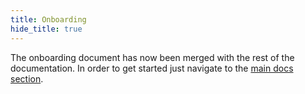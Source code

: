 ```yaml
---
title: Onboarding
hide_title: true
---
```



<HeaderWithCopyButton title="Onboarding" sourceMarkdown={RAW} />

The onboarding document has now been merged with the rest of the documentation. In order to get started just navigate to the [main docs section](./introduction.mdx).
